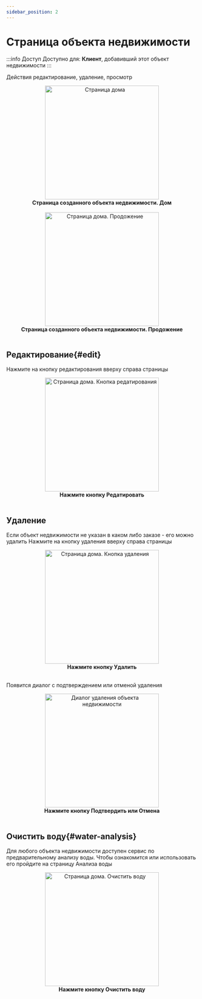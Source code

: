 ```yaml
---
sidebar_position: 2
---
```



# Страница объекта недвижимости

:::info Доступ
Доступно для: **Клиент**, добавивший этот объект недвижимости
:::

Действия редактирование, удаление, просмотр

<div align="center">
  <img src="/img/real-estate/real_estate_page_1.png" alt="Страница дома" width="300" />
  <figcaption><b>Страница созданного объекта недвижимости. Дом</b></figcaption>
</div>

<br />

<div align="center">
  <img src="/img/real-estate/real_estate_page_2.png" alt="Страница дома. Продожение" width="300" />
  <figcaption><b>Страница созданного объекта недвижимости. Продожение</b></figcaption>
</div>
<br />

## Редактирование{#edit}

Нажмите на кнопку редактирования вверху справа страницы 

<Link to="/real-estate/edit">
<div align="center">
  <img src="/img/real-estate/real_estate_page_edit.png" alt="Страница дома. Кнопка редатирования" width="300" />
  <figcaption><b>Нажмите кнопку Редатировать</b></figcaption>
</div>
<br />
</Link>

## Удаление

Если объект недвижимости не указан в каком либо <Link to="/category/заказы">заказе</Link> - его можно удалить
Нажмите на кнопку удаления вверху справа страницы 

<div align="center">
  <img src="/img/real-estate/real_estate_page_delete.png" alt="Страница дома. Кнопка удаления" width="300" />
  <figcaption><b>Нажмите кнопку Удалить</b></figcaption>
</div>
<br />

Появится диалог с подтверждением или отменой удаления 

<div align="center">
  <img src="/img/real-estate/real_estate_page_delete_confirm.png" alt="Диалог удаления объекта недвижимости" width="300" />
  <figcaption><b>Нажмите кнопку Подтвердить или Отмена</b></figcaption>
</div>
<br />

## Очистить воду{#water-analysis}

Для любого объекта недвижимости доступен сервис по предварительному анализу воды. Чтобы ознакомится или использовать его пройдите на страницу <Link to="/real-estate/water-analysis">Анализа воды</Link>

<Link to="/category/анализ-воды">
<div align="center">
  <img src="/img/real-estate/real_estate_page_water_analysis.png" alt="Страница дома. Очистить воду" width="300" />
  <figcaption><b>Нажмите кнопку Очистить воду</b></figcaption>
</div>
<br />
</Link>


